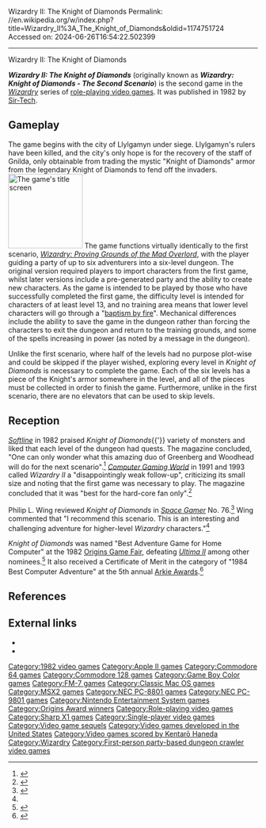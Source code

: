 Wizardry II: The Knight of Diamonds
Permalink: //en.wikipedia.org/w/index.php?title=Wizardry_II%3A_The_Knight_of_Diamonds&oldid=1174751724
Accessed on: 2024-06-26T16:54:22.502399



------
Wizardry II: The Knight of Diamonds
{{more citations needed|date=August 2014}}
{{Infobox video game
| title = Wizardry II: The Knight of Diamonds
| image = Wizardry II - The Knight of Diamonds Coverart.png
| caption = Cover art
| developer = [[Sir-Tech]]
| publisher = [[Sir-Tech]]
| designer = {{unbulleted list|[[Andrew C. Greenberg]]|[[Robert Woodhead]]}}
| released = [[1982 in video gaming|1982]]
| modes = [[Single-player]]
| genre = [[Role-playing video game|Role-playing]]
| series= ''[[Wizardry]]''
| platforms = [[Apple II series|Apple II]], [[Commodore 64]] [[Commodore 128|/ 128]], [[DOS]], [[FM-7]], [[Game Boy Color]], [[Mac (computer)|Macintosh]], [[MSX2]],<ref name="msxgamesworld">{{cite web|url=http://www.msxgamesworld.com/gamecard.php?id=4965|title=Wizardry 2 - Knight of Diamonds|publisher=MSX Games World|accessdate=2017-02-08}}</ref> [[Nintendo Entertainment System|NES]], [[NEC PC-8800|PC-88]], [[NEC PC-9800|PC-98]], [[Sharp X1]]<ref name="mobygames">{{cite web|url=http://www.mobygames.com/game/wizardry-knight-of-diamonds-the-second-scenario/release-info|title=Wizardry: Knight of Diamonds - The Second Scenario release dates|publisher=[[MobyGames]]|accessdate=2017-02-08}}</ref>
}}

'''''Wizardry II: The Knight of Diamonds''''' (originally known as '''''Wizardry: Knight of Diamonds - The Second Scenario''''') is the second game in the ''[[Wizardry]]'' series of [[role-playing video game]]s. It was published in 1982 by [[Sir-Tech]].

==Gameplay==
The game begins with the city of Llylgamyn under siege. Llylgamyn's rulers have been killed, and the city's only hope is for the recovery of the staff of Gnilda, only obtainable from trading the mystic "Knight of Diamonds" armor from the legendary Knight of Diamonds to fend off the invaders.
[[File:Wizardry2TitleScreen.gif|150px|left|thumb|The game's title screen]]
The game functions virtually identically to the first scenario, ''[[Wizardry: Proving Grounds of the Mad Overlord]]'', with the player guiding a party of up to six adventurers into a six-level dungeon. The original version required players to import characters from the first game, whilst later versions include a pre-generated party and the ability to create new characters. As the game is intended to be played by those who have successfully completed the first game, the difficulty level is intended for characters of at least level 13, and no training area means that lower level characters will go through a "[[baptism by fire]]". Mechanical differences include the ability to save the game in the dungeon rather than forcing the characters to exit the dungeon and return to the training grounds, and some of the spells increasing in power (as noted by a message in the dungeon).

Unlike the first scenario, where half of the levels had no purpose plot-wise and could be skipped if the player wished, exploring every level in ''Knight of Diamonds'' is necessary to complete the game. Each of the six levels has a piece of the Knight's armor somewhere in the level, and all of the pieces must be collected in order to finish the game. Furthermore, unlike in the first scenario, there are no elevators that can be used to skip levels.

==Reception==
''[[Softline (magazine)|Softline]]'' in 1982 praised ''Knight of Diamonds''{{'}} variety of monsters and liked that each level of the dungeon had quests. The magazine concluded, "One can only wonder what this amazing duo of Greenberg and Woodhead will do for the next scenario".<ref name="adams198205">{{cite magazine | url=http://www.cgwmuseum.org/galleries/index.php?year=1982&pub=6&id=5 | title=Knight of Diamonds | magazine=Computer Gaming World | date=May 1982| accessdate=15 July 2014 | author=Adams, Roe R. III | pages=14}}</ref> ''[[Computer Gaming World]]'' in 1991 and 1993 called ''Wizardry II'' a "disappointingly weak follow-up", criticizing its small size and noting that the first game was necessary to play. The magazine concluded that it was "best for the hard-core fan only".{{r|scorpia199110}}<ref name="scorpia199310">{{cite magazine | url=http://www.cgwmuseum.org/galleries/index.php?year=1993&pub=2&id=111 | title=Scorpia's Magic Scroll Of Games | magazine=Computer Gaming World | date=October 1993 | accessdate=25 March 2016 | author=Scorpia | pages=34–50}}</ref>

Philip L. Wing reviewed ''Knight of Diamonds'' in ''[[Space Gamer]]'' No. 76.<ref name="SG">{{cite journal|last=Wing |first=Philip L. |date=Sep–Oct 1985 |title=Capsule Reviews|journal=[[Space Gamer]]|publisher=[[Steve Jackson Games]]|issue=76|pages=46}}</ref> Wing commented that "I recommend this scenario. This is an interesting and challenging adventure for higher-level ''Wizardry'' characters."<ref name="SG"/>

''Knight of Diamonds'' was named "Best Adventure Game for Home Computer" at the 1982 [[Origins Game Fair]], defeating ''[[Ultima II]]'' among other nominees.<ref name="jackson19840102">{{cite news | url=http://www.cgwmuseum.org/galleries/index.php?year=1984&pub=6&id=15 | title=Origins Story | work=Softline | date=Jan–Feb 1984 | accessdate=29 July 2014 | author=Jackson, Steve | pages=44}}</ref> It also received a Certificate of Merit in the category of "1984 Best Computer Adventure" at the 5th annual [[Arkie Awards]].<ref>{{cite journal |last1= Kunkel |first1= Bill |author-link1= Bill Kunkel (journalist)|last2= Katz |first2= Arnie |author-link2= Arnie Katz|date= February 1984 |title= Arcade Alley: The 1984 Arcade Awards, Part II |journal= [[Video (magazine)|Video]]|publisher= Reese Communications|volume= 7|issue= 11|pages= 28–29|issn= 0147-8907}}</ref>{{rp|28}}

==References==
{{Reflist|refs=
<ref name="scorpia199110">{{cite magazine | url=http://www.cgwmuseum.org/galleries/index.php?year=1991&pub=2&id=87 | title=C*R*P*G*S / Computer Role-Playing Game Survey | magazine=Computer Gaming World | date=October 1991 | accessdate=18 November 2013 | author=Scorpia | pages=16}}</ref>}}

==External links==
*{{moby game|id=/wizardry-knight-of-diamonds-the-second-scenario|name=''Wizardry II: The Knight of Diamonds''}}
*{{Internet Archive game|msdos_Wizardry_II_-_The_Knight_of_Diamonds_1982}}

{{Wizardry series}}

[[Category:1982 video games]]
[[Category:Apple II games]]
[[Category:Commodore 64 games]]
[[Category:Commodore 128 games]]
[[Category:Game Boy Color games]]
[[Category:FM-7 games]]
[[Category:Classic Mac OS games]]
[[Category:MSX2 games]]
[[Category:NEC PC-8801 games]]
[[Category:NEC PC-9801 games]]
[[Category:Nintendo Entertainment System games]]
[[Category:Origins Award winners]]
[[Category:Role-playing video games]]
[[Category:Sharp X1 games]]
[[Category:Single-player video games]]
[[Category:Video game sequels]]
[[Category:Video games developed in the United States]]
[[Category:Video games scored by Kentarō Haneda]]
[[Category:Wizardry]]
[[Category:First-person party-based dungeon crawler video games]]